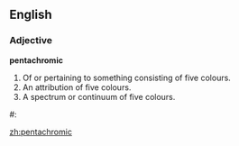 ==English==

===Adjective===
'''pentachromic'''

# Of or pertaining to something consisting of five colours.
# An attribution of five colours.
# A spectrum or continuum of five colours.

#:''{{{2|<!-- example sentence -->}}}''

[[zh:pentachromic]]